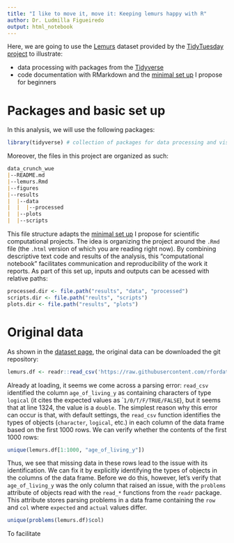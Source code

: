 ```yaml
---
title: "I like to move it, move it: Keeping lemurs happy with R"
author: Dr. Ludmilla Figueiredo
output: html_notebook
---
```


Here, we are going to use the [Lemurs](https://github.com/rfordatascience/tidytuesday/blob/master/data/2021/2021-08-24/readme.md) dataset provided by the [TidyTuesday project](https://github.com/rfordatascience/tidytuesday) to illustrate:

+ data processing with packages from the [Tidyverse](https://www.tidyverse.org)
+ code documentation with RMarkdown and the [minimal set up](https://github.com/ludmillafigueiredo/computational_notebooks) I propose for beginners


# Packages and basic set up

In this analysis, we will use the following packages:
```r
library(tidyverse) # collection of packages for data processing and visualization
```

Moreover, the files in this project are organized as such:
```markdown
data_crunch_wue
|--README.md
|--lemurs.Rmd
|--figures
|--results
|  |--data
|  |  |--processed  
|  |--plots
|  |--scripts
```

This file structure adapts the [minimal set up](https://github.com/ludmillafigueiredo/computational_notebooks) I propose for scientific computational projects. 
The idea is organizing the project around the `.Rmd` file (the `.html` version of which you are reading right now).
By combining descriptive text code and results of the analysis, this "computational notebook" facilitates communication and reproducibility of the work it reports.
As part of this set up, inputs and outputs can be acessed with relative paths: 
```r
processed.dir <- file.path("results", "data", "processed")
scripts.dir <- file.path("reults", "scripts")
plots.dir <- file.path("results", "plots")
```


# Original data

As shown in the [dataset page](https://github.com/rfordatascience/tidytuesday/blob/master/data/2021/2021-08-24/readme.md), the original data can be downloaded the git repository:
```r
lemurs.df <- readr::read_csv('https://raw.githubusercontent.com/rfordatascience/tidytuesday/master/data/2021/2021-08-24/lemur_data.csv')
```
Already at loading, it seems we come across a parsing error: `read_csv` identified the column `age_of_living_y` as containing characters of type `logical` (it cites the expected values as ``1/0/T/F/TRUE/FALSE`), but it seems that at line 1324, the value is a `double`. 
The simplest reason why this error can occur is that, with default settings, the `read_csv` function identifies the types of objects (`character`, `logical`, etc.) in each column of the data frame based on the first 1000 rows. We can verify whether the contents of the first 1000 rows:

```r
unique(lemurs.df[1:1000, "age_of_living_y"])
```

Thus, we see that missing data in these rows lead to the issue with its identification. 
We can fix it by explicitly identifying the types of objects in the columns of the data frame.
Before we do this, however, let's verify that `age_of_living_y` was the only column that raised an issue, with the `problems` attribute of objects read with the `read_*` functions from the `readr` package. 
This attribute stores parsing problems in a data frame containing the `row` and `col` where `expected` and `actual` values differ.

```r
unique(problems(lemurs.df)$col)
```
To facilitate 

